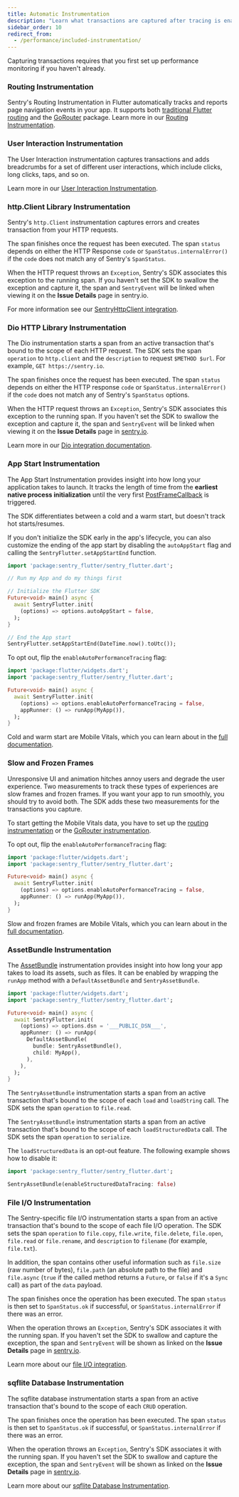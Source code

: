 ```yaml
---
title: Automatic Instrumentation
description: "Learn what transactions are captured after tracing is enabled."
sidebar_order: 10
redirect_from:
  - /performance/included-instrumentation/
---
```


<Note>

Capturing transactions requires that you first <PlatformLink to="/performance/">set up performance monitoring</PlatformLink> if you haven't already.

</Note>

### Routing Instrumentation

Sentry's Routing Instrumentation in Flutter automatically tracks and reports page navigation events in your app.
It supports both [traditional Flutter routing](https://docs.flutter.dev/ui/navigation) and the [GoRouter](https://pub.dev/packages/go_router) package.
Learn more in our [Routing Instrumentation](/platforms/flutter/integrations/routing-instrumentation/).

### User Interaction Instrumentation

The User Interaction instrumentation captures transactions and adds breadcrumbs for a set of different user interactions, which include clicks, long clicks, taps, and so on.

Learn more in our [User Interaction Instrumentation](/platforms/flutter/integrations/user-interaction-instrumentation/).

### http.Client Library Instrumentation

Sentry's `http.Client` instrumentation captures errors and creates transaction from your HTTP requests.

The span finishes once the request has been executed. The span `status` depends on either the HTTP Response `code` or `SpanStatus.internalError()` if the `code` does not match any of Sentry's `SpanStatus`.

When the HTTP request throws an `Exception`, Sentry's SDK associates this exception to the running span. If you haven't set the SDK to swallow the exception and capture it, the span and `SentryEvent` will be linked when viewing it on the **Issue Details** page in sentry.io.

For more information see our [SentryHttpClient integration](/platforms/dart/integrations/http-integration/#performance-monitoring-for-http-requests).

### Dio HTTP Library Instrumentation

The Dio instrumentation starts a span from an active transaction that's bound to the scope of each HTTP request. The SDK sets the span `operation` to `http.client` and the `description` to request `$METHOD $url`. For example, `GET https://sentry.io`.

The span finishes once the request has been executed. The span `status` depends on either the HTTP response `code` or `SpanStatus.internalError()` if the `code` does not match any of Sentry's `SpanStatus` options.

When the HTTP request throws an `Exception`, Sentry's SDK associates this exception to the running span. If you haven't set the SDK to swallow the exception and capture it, the span and `SentryEvent` will be linked when viewing it on the **Issue Details** page in [sentry.io](https://sentry.io).

Learn more in our [Dio integration documentation](/platforms/dart/integrations/dio/#performance-monitoring-for-http-requests).

### App Start Instrumentation

The App Start Instrumentation provides insight into how long your application takes to launch. It tracks the length of time from the **earliest native process initialization** until the very first [PostFrameCallback](https://api.flutter.dev/flutter/scheduler/SchedulerBinding/addPostFrameCallback.html) is triggered.

The SDK differentiates between a cold and a warm start, but doesn't track hot starts/resumes.

If you don't initialize the SDK early in the app's lifecycle, you can also customize the ending of the app start by disabling the `autoAppStart` flag and calling the `SentryFlutter.setAppStartEnd` function.

```dart
import 'package:sentry_flutter/sentry_flutter.dart';

// Run my App and do my things first

// Initialize the Flutter SDK
Future<void> main() async {
  await SentryFlutter.init(
    (options) => options.autoAppStart = false,
  );
}

// End the App start
SentryFlutter.setAppStartEnd(DateTime.now().toUtc());
```

To opt out, flip the `enableAutoPerformanceTracing` flag:

```dart
import 'package:flutter/widgets.dart';
import 'package:sentry_flutter/sentry_flutter.dart';

Future<void> main() async {
  await SentryFlutter.init(
    (options) => options.enableAutoPerformanceTracing = false,
    appRunner: () => runApp(MyApp()),
  );
}
```

Cold and warm start are Mobile Vitals, which you can learn about in the [full documentation](/product/performance/mobile-vitals).

### Slow and Frozen Frames

Unresponsive UI and animation hitches annoy users and degrade the user experience. Two measurements to track these types of experiences are slow frames and frozen frames. If you want your app to run smoothly, you should try to avoid both. The SDK adds these two measurements for the transactions you capture.

To start getting the Mobile Vitals data, you have to set up the [routing instrumentation](/platforms/flutter/performance/instrumentation/automatic-instrumentation/#routing-instrumentation) or the [GoRouter instrumentation](/platforms/flutter/performance/instrumentation/automatic-instrumentation/#gorouter-instrumentation).

To opt out, flip the `enableAutoPerformanceTracing` flag:

```dart
import 'package:flutter/widgets.dart';
import 'package:sentry_flutter/sentry_flutter.dart';

Future<void> main() async {
  await SentryFlutter.init(
    (options) => options.enableAutoPerformanceTracing = false,
    appRunner: () => runApp(MyApp()),
  );
}
```

Slow and frozen frames are Mobile Vitals, which you can learn about in the [full documentation](/product/performance/mobile-vitals).

### AssetBundle Instrumentation

The [AssetBundle](https://api.flutter.dev/flutter/services/AssetBundle-class.html) instrumentation provides insight into how long your app takes to load its assets, such as files. It can be enabled by wrapping the `runApp` method with a `DefaultAssetBundle` and `SentryAssetBundle`.

<SignInNote />

```dart
import 'package:flutter/widgets.dart';
import 'package:sentry_flutter/sentry_flutter.dart';

Future<void> main() async {
  await SentryFlutter.init(
    (options) => options.dsn = '___PUBLIC_DSN___',
    appRunner: () => runApp(
      DefaultAssetBundle(
        bundle: SentryAssetBundle(),
        child: MyApp(),
      ),
    ),
  );
}
```

The `SentryAssetBundle` instrumentation starts a span from an active transaction that's bound to the scope of each `load` and `loadString` call. The SDK sets the span `operation` to `file.read`.

The `SentryAssetBundle` instrumentation starts a span from an active transaction that's bound to the scope of each `loadStructuredData` call. The SDK sets the span `operation` to `serialize`.

The `loadStructuredData` is an opt-out feature. The following example shows how to disable it:

```dart
import 'package:sentry_flutter/sentry_flutter.dart';

SentryAssetBundle(enableStructuredDataTracing: false)
```

### File I/O Instrumentation

The Sentry-specific file I/O instrumentation starts a span from an active transaction that's bound to the scope of each file I/O operation. The SDK sets the span `operation` to `file.copy`, `file.write`, `file.delete`, `file.open`, `file.read` or `file.rename`, and `description` to `filename` (for example, `file.txt`).

In addition, the span contains other useful information such as `file.size` (raw number of bytes), `file.path` (an absolute path to the file) and `file.async` (`true` if the called method returns a `Future`, or `false` if it's a `Sync` call) as part of the `data` payload.

The span finishes once the operation has been executed. The span `status` is then set to `SpanStatus.ok` if successful, or `SpanStatus.internalError` if there was an error.

When the operation throws an `Exception`, Sentry's SDK associates it with the running span. If you haven't set the SDK to swallow and capture the exception, the span and `SentryEvent` will be shown as linked on the **Issue Details** page in [sentry.io](https://sentry.io).

Learn more about our [file I/O integration](/platforms/dart/integrations/file/).

### sqflite Database Instrumentation

The sqflite database instrumentation starts a span from an active transaction that's bound to the scope of each `CRUD` operation.

The span finishes once the operation has been executed. The span `status` is then set to `SpanStatus.ok` if successful, or `SpanStatus.internalError` if there was an error.

When the operation throws an `Exception`, Sentry's SDK associates it with the running span. If you haven't set the SDK to swallow and capture the exception, the span and `SentryEvent` will be shown as linked on the **Issue Details** page in [sentry.io](https://sentry.io).

Learn more about our [sqflite Database Instrumentation](/platforms/flutter/integrations/sqflite-instrumentation/).
